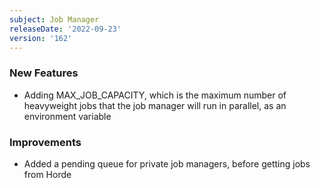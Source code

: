 ```yaml
---
subject: Job Manager
releaseDate: '2022-09-23'
version: '162'
---
```


### New Features

* Adding MAX_JOB_CAPACITY, which is the maximum number of heavyweight jobs that the job manager will run in parallel, as an environment variable

### Improvements

* Added a pending queue for private job managers, before getting jobs from Horde
